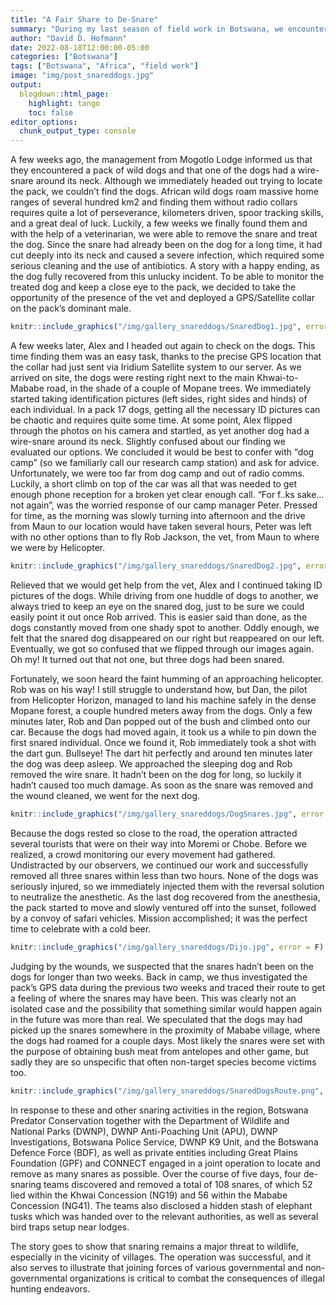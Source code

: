 ```yaml
---
title: "A Fair Share to De-Snare"
summary: "During my last season of field work in Botswana, we encountered a pack of wild dogs where some individuals carried a wire snare around their neck. Luckily, with the aid of a wildlife veterinarian, we were able to remove the snares."
author: "David D. Hofmann"
date: 2022-08-18T12:00:00-05:00
categories: ["Botswana"]
tags: ["Botswana", "Africa", "field work"]
image: "img/post_snareddogs.jpg"
output:
  blogdown::html_page:
    highlight: tango
    toc: false
editor_options:
  chunk_output_type: console
---
```


A few weeks ago, the management from Mogotlo Lodge informed us that they
encountered a pack of wild dogs and that one of the dogs had a wire-snare around
its neck. Although we immediately headed out trying to locate the pack, we
couldn’t find the dogs. African wild dogs roam massive home ranges of several
hundred km2 and finding them without radio collars requires quite a lot of
perseverance, kilometers driven, spoor tracking skills, and a great deal of
luck. Luckily, a few weeks we finally found them and with the help of a
veterinarian, we were able to remove the snare and treat the dog. Since the
snare had already been on the dog for a long time, it had cut deeply into its
neck and caused a severe infection, which required some serious cleaning and the
use of antibiotics. A story with a happy ending, as the dog fully recovered from
this unlucky incident. To be able to monitor the treated dog and keep a close
eye to the pack, we decided to take the opportunity of the presence of the vet
and deployed a GPS/Satellite collar on the pack’s dominant male.

```r
knitr::include_graphics("/img/gallery_snareddogs/SnaredDog1.jpg", error = F)
```

A few weeks later, Alex and I headed out again to check on the dogs. This time
finding them was an easy task, thanks to the precise GPS location that the
collar had just sent via Iridium Satellite system to our server. As we arrived
on site, the dogs were resting right next to the main Khwai-to-Mababe road, in
the shade of a couple of Mopane trees. We immediately started taking
identification pictures (left sides, right sides and hinds) of each individual.
In a pack 17 dogs, getting all the necessary ID pictures can be chaotic and
requires quite some time. At some point, Alex flipped through the photos on his
camera and startled, as yet another dog had a wire-snare around its neck.
Slightly confused about our finding we evaluated our options. We concluded it
would be best to confer with “dog camp” (so we familiarly call our research camp
station) and ask for advice. Unfortunately, we were too far from dog camp and
out of radio comms. Luckily, a short climb on top of the car was all that was
needed to get enough phone reception for a broken yet clear enough call. “For
f..ks sake… not again”, was the worried response of our camp manager Peter.
Pressed for time, as the morning was slowly turning into afternoon and the drive
from Maun to our location would have taken several hours, Peter was left with no
other options than to fly Rob Jackson, the vet, from Maun to where we were by
Helicopter.

```r
knitr::include_graphics("/img/gallery_snareddogs/SnaredDog2.jpg", error = F)
```

Relieved that we would get help from the vet, Alex and I continued taking ID
pictures of the dogs. While driving from one huddle of dogs to another, we
always tried to keep an eye on the snared dog, just to be sure we could easily
point it out once Rob arrived. This is easier said than done, as the dogs
constantly moved from one shady spot to another. Oddly enough, we felt that the
snared dog disappeared on our right but reappeared on our left. Eventually, we
got so confused that we flipped through our images again. Oh my! It turned out
that not one, but three dogs had been snared.

Fortunately, we soon heard the faint humming of an approaching helicopter. Rob
was on his way! I still struggle to understand how, but Dan, the pilot from
Helicopter Horizon, managed to land his machine safely in the dense Mopane
forest, a couple hundred meters away from the dogs. Only a few minutes later,
Rob and Dan popped out of the bush and climbed onto our car. Because the dogs
had moved again, it took us a while to pin down the first snared individual.
Once we found it, Rob immediately took a shot with the dart gun. Bullseye! The
dart hit perfectly and around ten minutes later the dog was deep asleep. We
approached the sleeping dog and Rob removed the wire snare. It hadn’t been on
the dog for long, so luckily it hadn’t caused too much damage. As soon as the
snare was removed and the wound cleaned, we went for the next dog.

```r
knitr::include_graphics("/img/gallery_snareddogs/DogSnares.jpg", error = F)
```

Because the dogs rested so close to the road, the operation attracted several
tourists that were on their way into Moremi or Chobe. Before we realized, a
crowd monitoring our every movement had gathered. Undistracted by our observers,
we continued our work and successfully removed all three snares within less than
two hours. None of the dogs was seriously injured, so we immediately injected
them with the reversal solution to neutralize the anesthetic. As the last dog
recovered from the anesthesia, the pack started to move and slowly ventured off
into the sunset, followed by a convoy of safari vehicles. Mission accomplished;
it was the perfect time to celebrate with a cold beer.

```r
knitr::include_graphics("/img/gallery_snareddogs/Dijo.jpg", error = F)
```

Judging by the wounds, we suspected that the snares hadn’t been on the dogs for
longer than two weeks. Back in camp, we thus investigated the pack’s GPS data
during the previous two weeks and traced their route to get a feeling of where
the snares may have been. This was clearly not an isolated case and the
possibility that something similar would happen again in the future was more
than real. We speculated that the dogs may had picked up the snares somewhere in
the proximity of Mababe village, where the dogs had roamed for a couple days.
Most likely the snares were set with the purpose of obtaining bush meat from
antelopes and other game, but sadly they are so unspecific that often non-target
species become victims too.

```r
knitr::include_graphics("/img/gallery_snareddogs/SnaredDogsRoute.png", error = F)
```

In response to these and other snaring activities in the region, Botswana
Predator Conservation together with the Department of Wildlife and National
Parks (DWNP), DWNP Anti-Poaching Unit (APU), DWNP Investigations, Botswana
Police Service, DWNP K9 Unit, and the Botswana Defence Force (BDF), as well as
private entities including Great Plains Foundation (GPF) and CONNECT engaged in
a joint operation to locate and remove as many snares as possible. Over the
course of five days, four de-snaring teams discovered and removed a total of 108
snares, of which 52 lied within the Khwai Concession (NG19) and 56 within the
Mababe Concession (NG41). The teams also disclosed a hidden stash of elephant
tusks which was handed over to the relevant authorities, as well as several bird
traps setup near lodges.

The story goes to show that snaring remains a major threat to wildlife,
especially in the vicinity of villages. The operation was successful, and it
also serves to illustrate that joining forces of various governmental and
non-governmental organizations is critical to combat the consequences of illegal
hunting endeavors.

